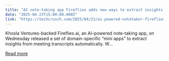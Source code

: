 ```yaml
---
title: "AI note-taking app Fireflies adds new ways to extract insights from meeting notes"
date: "2025-04-23T15:00:00.000Z"
link: "https://techcrunch.com/2025/04/23/ai-powered-notetaker-fireflies-ai-release-mini-apps-to-extract-insights-out-of-meeting-notes/"
---
```


Khosla Ventures-backed Fireflies.ai, an AI-powered note-taking app, on Wednesday released a set of domain-specific &#8220;mini apps&#8221; to extract insights from meeting transcripts automatically. W...

[Read more](https://techcrunch.com/2025/04/23/ai-powered-notetaker-fireflies-ai-release-mini-apps-to-extract-insights-out-of-meeting-notes/)
